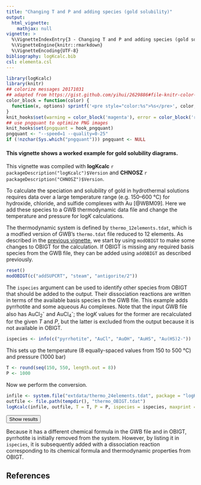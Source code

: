 ```yaml
---
title: "Changing T and P and adding species (gold solubility)"
output:
  html_vignette:
    mathjax: null
vignette: >
  %\VignetteIndexEntry{3 - Changing T and P and adding species (gold solubility)}
  %\VignetteEngine{knitr::rmarkdown}
  %\VignetteEncoding{UTF-8}
bibliography: logKcalc.bib
csl: elementa.csl
---
```


<!-- https://gomakethings.com/how-to-break-an-image-out-of-its-parent-container-with-css/ -->
<style>
@media (min-width: 700px) {
  .full-width {
    left: 50%;
    margin-left: -50vw;
    margin-right: -50vw;
    max-width: 100vw;
    position: relative;
    right: 50%;
    width: 100vw;
  }
}
@media (min-width: 1020px) {
  .full-width {
    left: 50vw; /* fallback if needed */
    left: calc(50vw - 160px);
    width: 1000px;
    position: relative;
    background-color: #9ecff7;
    padding:10px;
  }
}
</style>
<script>
function myFunction() {
  // https://www.w3schools.com/howto/howto_js_toggle_hide_show.asp
  var x = document.getElementById("myDIV");
  if (x.style.display === "none") {
    x.style.display = "block";
  } else {
    x.style.display = "none";
  }
  // https://stackoverflow.com/questions/10671174/changing-button-text-onclick
  // https://stackoverflow.com/questions/7035842/how-to-change-the-buttons-text-using-javascript
  var elem = document.getElementById("myButton");
  if (elem.innerText=="Hide results") elem.innerText = "Show results";
  else elem.innerText = "Hide results";
}
</script>

```r
library(logKcalc)
library(knitr)
## colorize messages 20171031
## adapted from https://gist.github.com/yihui/2629886#file-knitr-color-msg-rnw
color_block = function(color) {
  function(x, options) sprintf('<pre style="color:%s">%s</pre>', color, x)
}
knit_hooks$set(warning = color_block('magenta'), error = color_block('red'), message = color_block('blue'))
## use pngquant to optimize PNG images
knit_hooks$set(pngquant = hook_pngquant)
pngquant <- "--speed=1 --quality=0-25"
if (!nzchar(Sys.which("pngquant"))) pngquant <- NULL 
```

#### This vignette shows a worked example for gold solubility diagrams.

This vignette was compiled with **logKcalc** `r packageDescription("logKcalc")$Version` and **CHNOSZ** `r packageDescription("CHNOSZ")$Version`.

To calculate the speciation and solubility of gold in hydrothermal solutions requires data over a large temperature range (e.g. 150--600 °C) for hydroxide, chloride, and sulfide complexes with Au [@WBM09].
Here we add these species to a GWB thermodynamic data file and change the temperature and pressure for log*K* calculations.

The thermodynamic system is defined by `thermo_12elements.tdat`, which is a modfied version of GWB's `thermo.tdat` file reduced to 12 elements.
As described in the [previous vignette](vig2.html), we start by using `modOBIGT` to make some changes to OBIGT for the calculation.
If OBIGT is missing any required basis species from the GWB file, they can be added using `addOBIGT` as described previously.

```r
reset()
modOBIGT(c("addSUPCRT", "steam", "antigorite/2"))
```

The `ispecies` argument can be used to identify other species from OBIGT that should be added to the output.
Their dissociation reactions are written in terms of the available basis species in the GWB file.
This example adds pyrrhotite and some aqueous Au complexes.
Note that the input GWB file also has AuCl~2~^-^ and AuCl~4~^-^; the log*K* values for the former are recalculated for the given *T* and *P*, but the latter is excluded from the output because it is not available in OBIGT.

```r
ispecies <- info(c("pyrrhotite", "AuCl", "AuOH", "AuHS", "Au(HS)2-"))
```

This sets up the temperature (8 equally-spaced values from 150 to 500 °C) and pressure (1000 bar)

```r
T <- round(seq(150, 550, length.out = 8))
P <- 1000
```

Now we perform the conversion.

```r
infile <- system.file("extdata/thermo_24elements.tdat", package = "logKcalc")
outfile <- file.path(tempdir(), "thermo_OBIGT.tdat")
logKcalc(infile, outfile, T = T, P = P, ispecies = ispecies, maxprint = 10)
```

<button id="myButton" onclick="myFunction()">Show results</button>
<div id="myDIV" style="display: none">
```r
```
</div>

Because it has a different chemical formula in the GWB file and in OBIGT, pyrrhotite is initially removed from the system.
However, by listing it in `ispecies`, it is subsequently added with a dissociation reaction corresponding to its chemical formula and thermodynamic properties from OBIGT.

## References
